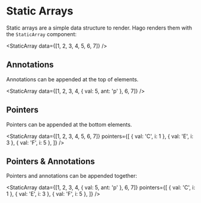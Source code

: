 
<Meta title="Basic Data Structures/Static Arrays" component={StaticArray} />

# Static Arrays

Static arrays are a simple data structure to render. Hago renders them with the `StaticArray` component:

<StaticArray data={[1, 2, 3, 4, 5, 6, 7]} />

## Annotations

Annotations can be appended at the top of elements.

<StaticArray data={[1, 2, 3, 4, { val: 5, ant: 'p' }, 6, 7]} />

## Pointers

Pointers can be appended at the bottom elements.

<StaticArray
  data={[1, 2, 3, 4, 5, 6, 7]}
  pointers={[
    { val: 'C', i: 1 },
    { val: 'E', i: 3 },
    { val: 'F', i: 5 },
  ]}
/>

## Pointers & Annotations

Pointers and annotations can be appended together:

<StaticArray
  data={[1, 2, 3, 4, { val: 5, ant: 'p' }, 6, 7]}
  pointers={[
    { val: 'C', i: 1 },
    { val: 'E', i: 3 },
    { val: 'F', i: 5 },
  ]}
/>
